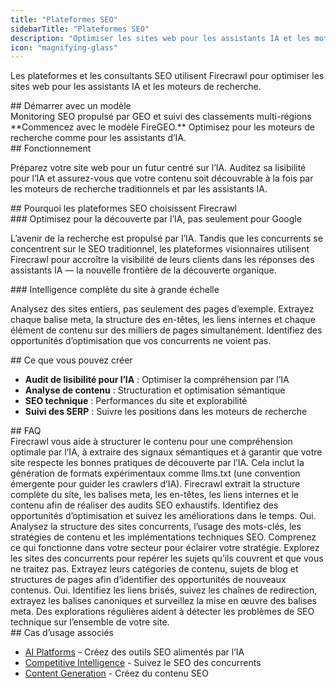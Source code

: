```yaml
---
title: "Plateformes SEO"
sidebarTitle: "Plateformes SEO"
description: "Optimiser les sites web pour les assistants IA et les moteurs de recherche"
icon: "magnifying-glass"
---
```


Les plateformes et les consultants SEO utilisent Firecrawl pour optimiser les sites web pour les assistants IA et les moteurs de recherche.

<div id="start-with-a-template">
  ## Démarrer avec un modèle
</div>

<Card title="FireGEO" icon="github" href="https://github.com/mendableai/firegeo">
  Monitoring SEO propulsé par GEO et suivi des classements multi-régions
</Card>

<Note>
  **Commencez avec le modèle FireGEO.** Optimisez pour les moteurs de recherche comme pour les assistants d’IA.
</Note>

<div id="how-it-works">
  ## Fonctionnement
</div>

Préparez votre site web pour un futur centré sur l’IA. Auditez sa lisibilité pour l’IA et assurez-vous que votre contenu soit découvrable à la fois par les moteurs de recherche traditionnels et par les assistants IA.

<div id="why-seo-platforms-choose-firecrawl">
  ## Pourquoi les plateformes SEO choisissent Firecrawl
</div>

<div id="optimize-for-ai-discovery-not-just-google">
  ### Optimisez pour la découverte par l’IA, pas seulement pour Google
</div>

L’avenir de la recherche est propulsé par l’IA. Tandis que les concurrents se concentrent sur le SEO traditionnel, les plateformes visionnaires utilisent Firecrawl pour accroître la visibilité de leurs clients dans les réponses des assistants IA — la nouvelle frontière de la découverte organique.

<div id="complete-site-intelligence-at-scale">
  ### Intelligence complète du site à grande échelle
</div>

Analysez des sites entiers, pas seulement des pages d’exemple. Extrayez chaque balise meta, la structure des en-têtes, les liens internes et chaque élément de contenu sur des milliers de pages simultanément. Identifiez des opportunités d’optimisation que vos concurrents ne voient pas.

<div id="what-you-can-build">
  ## Ce que vous pouvez créer
</div>

* **Audit de lisibilité pour l’IA** : Optimiser la compréhension par l’IA
* **Analyse de contenu** : Structuration et optimisation sémantique
* **SEO technique** : Performances du site et explorabilité
* **Suivi des SERP** : Suivre les positions dans les moteurs de recherche

<div id="faqs">
  ## FAQ
</div>

<AccordionGroup>
  <Accordion title="Comment optimiser mon site pour les assistants IA ?">
    Firecrawl vous aide à structurer le contenu pour une compréhension optimale par l’IA, à extraire des signaux sémantiques et à garantir que votre site respecte les bonnes pratiques de découverte par l’IA. Cela inclut la génération de formats expérimentaux comme llms.txt (une convention émergente pour guider les crawlers d’IA).
  </Accordion>

  <Accordion title="Comment Firecrawl prend-il en charge les audits SEO ?">
    Firecrawl extrait la structure complète du site, les balises meta, les en-têtes, les liens internes et le contenu afin de réaliser des audits SEO exhaustifs. Identifiez des opportunités d’optimisation et suivez les améliorations dans le temps.
  </Accordion>

  <Accordion title="Firecrawl peut-il aider à analyser le SEO des concurrents ?">
    Oui. Analysez la structure des sites concurrents, l’usage des mots-clés, les stratégies de contenu et les implémentations techniques SEO. Comprenez ce qui fonctionne dans votre secteur pour éclairer votre stratégie.
  </Accordion>

  <Accordion title="Comment utiliser Firecrawl pour l’analyse des lacunes de contenu ?">
    Explorez les sites des concurrents pour repérer les sujets qu’ils couvrent et que vous ne traitez pas. Extrayez leurs catégories de contenu, sujets de blog et structures de pages afin d’identifier des opportunités de nouveaux contenus.
  </Accordion>

  <Accordion title="Firecrawl aide-t-il au suivi du SEO technique ?">
    Oui. Identifiez les liens brisés, suivez les chaînes de redirection, extrayez les balises canoniques et surveillez la mise en œuvre des balises meta. Des explorations régulières aident à détecter les problèmes de SEO technique sur l’ensemble de votre site.
  </Accordion>
</AccordionGroup>

<div id="related-use-cases">
  ## Cas d’usage associés
</div>

* [AI Platforms](/fr/use-cases/ai-platforms) - Créez des outils SEO alimentés par l’IA
* [Competitive Intelligence](/fr/use-cases/competitive-intelligence) - Suivez le SEO des concurrents
* [Content Generation](/fr/use-cases/content-generation) - Créez du contenu SEO
